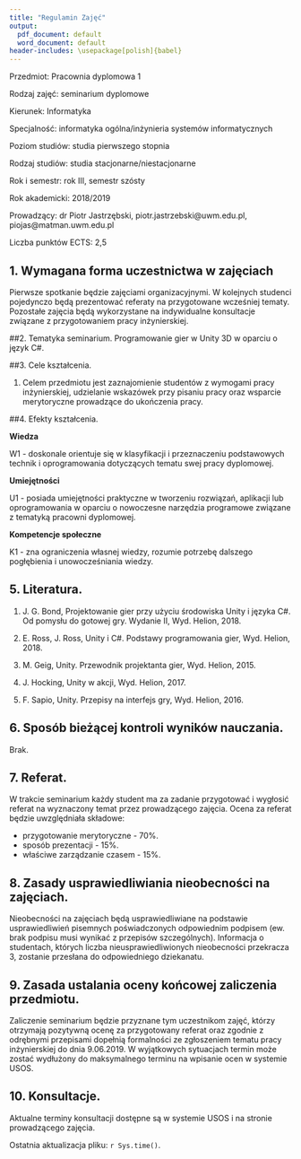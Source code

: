 ```yaml
---
title: "Regulamin Zajęć"
output:
  pdf_document: default
  word_document: default
header-includes: \usepackage[polish]{babel}
---
```


Przedmiot: Pracownia dyplomowa 1

Rodzaj zajęć: seminarium dyplomowe

Kierunek: Informatyka

Specjalność: informatyka ogólna/inżynieria systemów informatycznych

Poziom studiów: studia pierwszego stopnia

Rodzaj studiów: studia stacjonarne/niestacjonarne

Rok i semestr: rok III, semestr szósty

Rok akademicki: 2018/2019

Prowadzący: dr Piotr Jastrzębski, piotr.jastrzebski@uwm.edu.pl, piojas@matman.uwm.edu.pl

Liczba punktów ECTS: 2,5

## 1. Wymagana forma uczestnictwa w zajęciach
Pierwsze spotkanie będzie zajęciami organizacyjnymi. W kolejnych studenci pojedynczo będą prezentować referaty na przygotowane wcześniej tematy. Pozostałe zajęcia będą wykorzystane na indywidualne konsultacje związane z przygotowaniem pracy inżynierskiej.

##2. Tematyka seminarium.
Programowanie gier w Unity 3D w oparciu o język C#.

##3. Cele kształcenia.

1. Celem przedmiotu jest zaznajomienie studentów z wymogami pracy inżynierskiej, udzielanie wskazówek przy pisaniu pracy oraz wsparcie merytoryczne prowadzące do ukończenia pracy.

##4. Efekty kształcenia.

**Wiedza**

W1 - doskonale orientuje się w klasyfikacji i przeznaczeniu podstawowych technik i oprogramowania dotyczących tematu swej pracy dyplomowej.

**Umiejętności**

U1 - posiada umiejętności praktyczne w tworzeniu rozwiązań, aplikacji lub oprogramowania w oparciu o nowoczesne narzędzia programowe związane z tematyką pracowni dyplomowej.

**Kompetencje społeczne**

K1 - zna ograniczenia własnej wiedzy, rozumie potrzebę dalszego pogłębienia i unowocześniania wiedzy.

## 5. Literatura.

1. J. G. Bond, Projektowanie gier przy użyciu środowiska Unity i języka C#. Od pomysłu do gotowej gry. Wydanie II, Wyd. Helion, 2018.

2. E. Ross, J. Ross, Unity i C#. Podstawy programowania gier, Wyd. Helion, 2018.

3. M. Geig, Unity. Przewodnik projektanta gier, Wyd. Helion, 2015.

4. J. Hocking, Unity w akcji, Wyd. Helion, 2017.

5. F. Sapio, Unity. Przepisy na interfejs gry, Wyd. Helion, 2016.

## 6. Sposób bieżącej kontroli wyników nauczania.

Brak.

## 7. Referat.
W trakcie seminarium każdy student ma za zadanie przygotować i wygłosić referat na wyznaczony temat przez prowadzącego zajęcia. Ocena za referat będzie uwzględniała składowe:

* przygotowanie merytoryczne - 70%.
* sposób prezentacji - 15%.
* właściwe zarządzanie czasem - 15%.

## 8. Zasady usprawiedliwiania nieobecności na zajęciach.
Nieobecności na zajęciach będą usprawiedliwiane na podstawie usprawiedliwień pisemnych
poświadczonych odpowiednim podpisem (ew. brak podpisu musi wynikać z przepisów szczególnych). Informacja o studentach, których liczba nieusprawiedliwionych nieobecności przekracza 3, zostanie przesłana do odpowiedniego dziekanatu.

## 9. Zasada ustalania oceny końcowej zaliczenia przedmiotu.
Zaliczenie seminarium będzie przyznane tym uczestnikom zajęć, którzy otrzymają pozytywną ocenę za przygotowany referat oraz zgodnie z odrębnymi przepisami dopełnią formalności ze zgłoszeniem tematu pracy inżynierskiej do dnia 9.06.2019. W wyjątkowych sytuacjach termin może zostać wydłużony do maksymalnego terminu na wpisanie ocen w systemie USOS.

## 10. Konsultacje.
Aktualne terminy konsultacji dostępne są w systemie USOS i na stronie prowadzącego zajęcia.

Ostatnia aktualizacja pliku: `r Sys.time()`.










